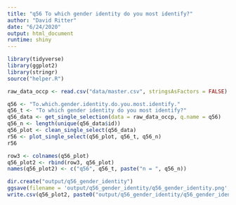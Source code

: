 ```yaml
---
title: "q56 To which gender identity do you most identify?"
author: "David Ritter"
date: "6/24/2020"
output: html_document
runtime: shiny
---
```


```r
library(tidyverse)
library(ggplot2)
library(stringr)
source("helper.R")
```

```r
raw_data_occp <- read.csv("data/master.csv", stringsAsFactors = FALSE)
```

```r
q56 <- "To.which.gender.identity.do.you.most.identify."
q56_t <- "To which gender identity do you most identify?"
q56_data <- get_single_selection(data = raw_data_occp, q.name = q56)
q56_n <- length(unique(q56_data$id))
q56_plot <- clean_single_select(q56_data)
r56 <- plot_single_select(q56_plot, q56_t, q56_n)
r56
```

```r
row3 <- colnames(q56_plot)
q56_plot2 <- rbind(row3, q56_plot)
names(q56_plot2) <- c("q56", q56_t, paste("n = ", q56_n))
```

```r
dir.create("output/q56_gender_identity")
ggsave(filename = 'output/q56_gender_identity/q56_gender_identity.png', plot = r56, device = 'png')
write.csv(q56_plot2, paste0("output/q56_gender_identity/q56_gender_identity_", q56_n,".csv"), row.names=F)
```



